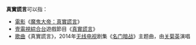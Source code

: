 '''真實謊言'''可以指：
* [[電影|電影]]《[[魔鬼大帝：真實謊言|魔鬼大帝：真實謊言]]》
* [[壹電視綜合台|壹電視綜合台]]遊戲節目《[[真實謊言_(遊戲節目)|真實謊言]]》
* [[歌曲|歌曲]]《真實謊言》，2014年[[无线电视|无线电视]]剧集《[[名门暗战|名门暗战]]》主题曲，由[[关菊英|关菊英]]演唱
{{disambig|Cat=四字消歧义}}